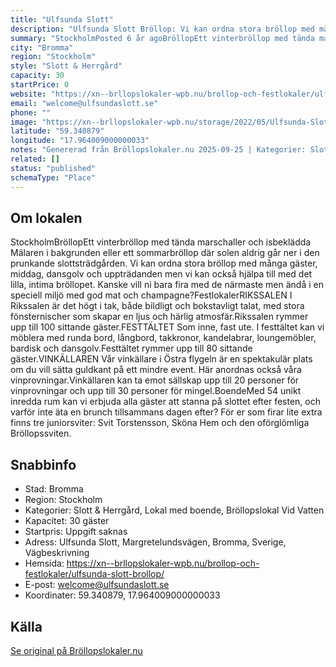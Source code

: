 ```yaml
---
title: "Ulfsunda Slott"
description: "Ulfsunda Slott Bröllop: Vi kan ordna stora bröllop med många gäster men vi hjälper också till med det lilla bröllopet. Skick gärna förfrågan"
summary: "StockholmPosted 6 år agoBröllopEtt vinterbröllop med tända marschaller och isbeklädda Mälaren i bakgrunden eller ett sommarbröllop där solen aldrig går ner i den prunkande slottsträdgården. Vi kan…"
city: "Bromma"
region: "Stockholm"
style: "Slott & Herrgård"
capacity: 30
startPrice: 0
website: "https://xn--brllopslokaler-wpb.nu/brollop-och-festlokaler/ulfsunda-slott-brollop/"
email: "welcome@ulfsundaslott.se"
phone: ""
image: "https://xn--brllopslokaler-wpb.nu/storage/2022/05/Ulfsunda-Slott-brollopslokal-festlokal-brollop-festvaning-stockholm.webp"
latitude: "59.340879"
longitude: "17.964009000000033"
notes: "Genererad från Bröllopslokaler.nu 2025-09-25 | Kategorier: Slott & Herrgård, Lokal med boende, Bröllopslokal Vid Vatten"
related: []
status: "published"
schemaType: "Place"
---
```


## Om lokalen

StockholmBröllopEtt vinterbröllop med tända marschaller och isbeklädda Mälaren i bakgrunden eller ett sommarbröllop där solen aldrig går ner i den prunkande slottsträdgården. Vi kan ordna stora bröllop med många gäster, middag, dansgolv och uppträdanden men vi kan också hjälpa till med det lilla, intima bröllopet. Kanske vill ni bara fira med de närmaste men ändå i en speciell miljö med god mat och champagne?FestlokalerRIKSSALEN I Rikssalen är det högt i tak, både bildligt och bokstavligt talat, med stora fönsternischer som skapar en ljus och härlig atmosfär.Rikssalen rymmer upp till 100 sittande gäster.FESTTÄLTET Som inne, fast ute. I festtältet kan vi möblera med runda bord, långbord, takkronor, kandelabrar, loungemöbler, bardisk och dansgolv.Festtältet rymmer upp till 80 sittande gäster.VINKÄLLAREN Vår vinkällare i Östra flygeln är en spektakulär plats om du vill sätta guldkant på ett mindre event. Här anordnas också våra vinprovningar.Vinkällaren kan ta emot sällskap upp till 20 personer för vinprovningar och upp till 30 personer för mingel.BoendeMed 54 unikt inredda rum kan vi erbjuda alla gäster att stanna på slottet efter festen, och varför inte äta en brunch tillsammans dagen efter? För er som firar lite extra finns tre juniorsviter: Svit Torstensson, Sköna Hem och den oförglömliga Bröllopssviten.

## Snabbinfo

- Stad: Bromma
- Region: Stockholm
- Kategorier: Slott & Herrgård, Lokal med boende, Bröllopslokal Vid Vatten
- Kapacitet: 30 gäster
- Startpris: Uppgift saknas
- Adress: Ulfsunda Slott, Margretelundsvägen, Bromma, Sverige, Vägbeskrivning
- Hemsida: https://xn--brllopslokaler-wpb.nu/brollop-och-festlokaler/ulfsunda-slott-brollop/
- E-post: welcome@ulfsundaslott.se
- Koordinater: 59.340879, 17.964009000000033

## Källa

[Se original på Bröllopslokaler.nu](https://xn--brllopslokaler-wpb.nu/brollop-och-festlokaler/ulfsunda-slott-brollop/)
